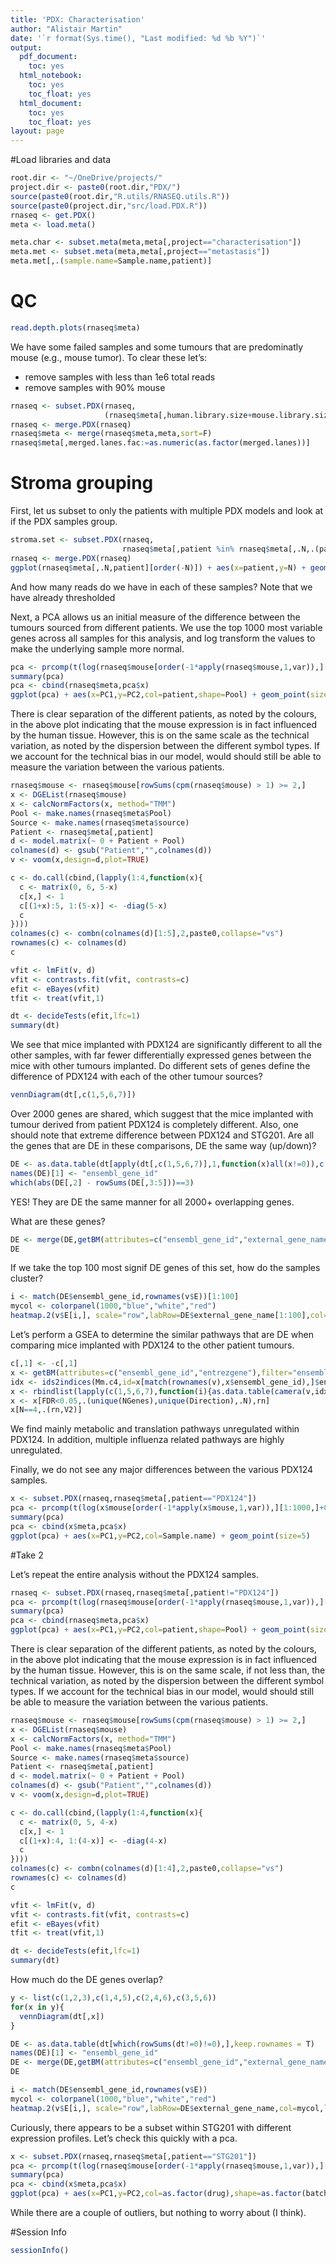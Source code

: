 ```yaml
---
title: 'PDX: Characterisation'
author: "Alistair Martin"
date: '`r format(Sys.time(), "Last modified: %d %b %Y")`'
output:
  pdf_document:
    toc: yes
  html_notebook:
    toc: yes
    toc_float: yes
  html_document:
    toc: yes
    toc_float: yes
layout: page
---
```


#Load libraries and data
```r
root.dir <- "~/OneDrive/projects/"
project.dir <- paste0(root.dir,"PDX/")
source(paste0(root.dir,"R.utils/RNASEQ.utils.R"))
source(paste0(project.dir,"src/load.PDX.R"))
rnaseq <- get.PDX()
meta <- load.meta()
```

```r
meta.char <- subset.meta(meta,meta[,project=="characterisation"])
meta.met <- subset.meta(meta,meta[,project=="metastasis"])
meta.met[,.(sample.name=Sample.name,patient)]
```

# QC

```r
read.depth.plots(rnaseq$meta)
```

We have some failed samples and some tumours that are predominatly mouse (e.g., mouse tumor). To clear these let's:

- remove samples with less than 1e6 total reads
- remove samples with 90% mouse

```r
rnaseq <- subset.PDX(rnaseq,
                     (rnaseq$meta[,human.library.size+mouse.library.size]>1E6)  & (rnaseq$meta[,mouse.library.size/(human.library.size+mouse.library.size)] < 0.9))
rnaseq <- merge.PDX(rnaseq)
rnaseq$meta <- merge(rnaseq$meta,meta,sort=F)
rnaseq$meta[,merged.lanes.fac:=as.numeric(as.factor(merged.lanes))]
```

# Stroma grouping

First, let us subset to only the patients with multiple PDX models and look at if the PDX samples group.

```r
stroma.set <- subset.PDX(rnaseq,
                         rnaseq$meta[,patient %in% rnaseq$meta[,.N,.(patient,Sample.name)][,.N,patient][N>=3,patient]])
rnaseq <- merge.PDX(rnaseq)
ggplot(rnaseq$meta[,.N,patient][order(-N)]) + aes(x=patient,y=N) + geom_col()
```

And how many reads do we have in each of these samples? Note that we have already thresholded 

Next, a PCA allows us an initial measure of the difference between the tumours sourced from different patients. We use the top 1000 most variable genes across all samples for this analysis, and log transform the values to make the underlying sample more normal.

```r
pca <- prcomp(t(log(rnaseq$mouse[order(-1*apply(rnaseq$mouse,1,var)),][1:1000,]+0.5)),scale=T)
summary(pca)
pca <- cbind(rnaseq$meta,pca$x)
ggplot(pca) + aes(x=PC1,y=PC2,col=patient,shape=Pool) + geom_point(size=5)
```

There is clear separation of the different patients, as noted by the colours, in the above plot indicating that the mouse expression is in fact influenced by the human tissue. However, this is on the same scale as the technical variation, as noted by the dispersion between the different symbol types. If we account for the technical bias in our model, would should still be able to measure the variation between the various patients.

```r
rnaseq$mouse <- rnaseq$mouse[rowSums(cpm(rnaseq$mouse) > 1) >= 2,]
x <- DGEList(rnaseq$mouse)
x <- calcNormFactors(x, method="TMM")
Pool <- make.names(rnaseq$meta$Pool)
Source <- make.names(rnaseq$meta$source)
Patient <- rnaseq$meta[,patient]
d <- model.matrix(~ 0 + Patient + Pool)
colnames(d) <- gsub("Patient","",colnames(d))
v <- voom(x,design=d,plot=TRUE)
```

```r
c <- do.call(cbind,(lapply(1:4,function(x){
  c <- matrix(0, 6, 5-x)
  c[x,] <- 1
  c[(1+x):5, 1:(5-x)] <- -diag(5-x)
  c
})))
colnames(c) <- combn(colnames(d)[1:5],2,paste0,collapse="vs")
rownames(c) <- colnames(d)
c

vfit <- lmFit(v, d)
vfit <- contrasts.fit(vfit, contrasts=c)
efit <- eBayes(vfit)
tfit <- treat(vfit,1)

dt <- decideTests(efit,lfc=1)
summary(dt)
```

We see that mice implanted with PDX124 are significantly different to all the other samples, with far fewer differentially expressed genes between the mice with other tumours implanted. Do different sets of genes define the difference of PDX124 with each of the other tumour sources?

```r
vennDiagram(dt[,c(1,5,6,7)])
```

Over 2000 genes are shared, which suggest that the mice implanted with tumour derived from patient PDX124 is completely different. Also, one should note that extreme difference between PDX124 and STG201. Are all the genes that are DE in these comparisons, DE the same way (up/down)?

```r
DE <- as.data.table(dt[apply(dt[,c(1,5,6,7)],1,function(x)all(x!=0)),c(1,5,6,7)],keep.rownames = T)
names(DE)[1] <- "ensembl_gene_id"
which(abs(DE[,2] - rowSums(DE[,3:5]))==3)
```
YES! They are DE the same manner for all 2000+ overlapping genes.

What are these genes?

```r
DE <- merge(DE,getBM(attributes=c("ensembl_gene_id","external_gene_name","description"),filter="ensembl_gene_id",values=DE$ensembl_gene_id,mart=ensembl),sort=F)
DE
```

If we take the top 100 most signif DE genes of this set, how do the samples cluster?

```r
i <- match(DE$ensembl_gene_id,rownames(v$E))[1:100]
mycol <- colorpanel(1000,"blue","white","red")
heatmap.2(v$E[i,], scale="row",labRow=DE$external_gene_name[1:100],col=mycol,labCol=rnaseq$meta$patient,trace="none", density.info="none",margin=c(12,6), lhei=c(1,5), dendrogram="column")
```

Let's perform a GSEA to determine the similar pathways that are DE when comparing mice implanted with PDX124 to the other patient tumours.

```r
c[,1] <- -c[,1]
x <- getBM(attributes=c("ensembl_gene_id","entrezgene"),filter="ensembl_gene_id",values=rownames(v),mart=ensembl)
idx <- ids2indices(Mm.c4,id=x[match(rownames(v),x$ensembl_gene_id),]$entrezgene)
x <- rbindlist(lapply(c(1,5,6,7),function(i){as.data.table(camera(v,idx,d,contrast=c[,i]),keep.rownames=T)}))
x <- x[FDR<0.05,.(unique(NGenes),unique(Direction),.N),rn]
x[N==4,.(rn,V2)]
```

We find mainly metabolic and translation pathways unregulated within PDX124. In addition, multiple influenza related pathways are highly unregulated.

Finally, we do not see any major differences between the various PDX124 samples.


```r
x <- subset.PDX(rnaseq,rnaseq$meta[,patient=="PDX124"])
pca <- prcomp(t(log(x$mouse[order(-1*apply(x$mouse,1,var)),][1:1000,]+0.5)),scale=T)
summary(pca)
pca <- cbind(x$meta,pca$x)
ggplot(pca) + aes(x=PC1,y=PC2,col=Sample.name) + geom_point(size=5)
```

#Take 2

Let's repeat the entire analysis without the PDX124 samples.

```r
rnaseq <- subset.PDX(rnaseq,rnaseq$meta[,patient!="PDX124"])
pca <- prcomp(t(log(rnaseq$mouse[order(-1*apply(rnaseq$mouse,1,var)),][1:1000,]+0.5)),scale=T)
summary(pca)
pca <- cbind(rnaseq$meta,pca$x)
ggplot(pca) + aes(x=PC1,y=PC2,col=patient,shape=Pool) + geom_point(size=5)
```

There is clear separation of the different patients, as noted by the colours, in the above plot indicating that the mouse expression is in fact influenced by the human tissue. However, this is on the same scale, if not less than, the technical variation, as noted by the dispersion between the different symbol types. If we account for the technical bias in our model, would should still be able to measure the variation between the various patients.

```r
rnaseq$mouse <- rnaseq$mouse[rowSums(cpm(rnaseq$mouse) > 1) >= 2,]
x <- DGEList(rnaseq$mouse)
x <- calcNormFactors(x, method="TMM")
Pool <- make.names(rnaseq$meta$Pool)
Source <- make.names(rnaseq$meta$source)
Patient <- rnaseq$meta[,patient]
d <- model.matrix(~ 0 + Patient + Pool)
colnames(d) <- gsub("Patient","",colnames(d))
v <- voom(x,design=d,plot=TRUE)
```

```r
c <- do.call(cbind,(lapply(1:4,function(x){
  c <- matrix(0, 5, 4-x)
  c[x,] <- 1
  c[(1+x):4, 1:(4-x)] <- -diag(4-x)
  c
})))
colnames(c) <- combn(colnames(d)[1:4],2,paste0,collapse="vs")
rownames(c) <- colnames(d)
c

vfit <- lmFit(v, d)
vfit <- contrasts.fit(vfit, contrasts=c)
efit <- eBayes(vfit)
tfit <- treat(vfit,1)

dt <- decideTests(efit,lfc=1)
summary(dt)
```

How much do the DE genes overlap?

```r
y <- list(c(1,2,3),c(1,4,5),c(2,4,6),c(3,5,6))
for(x in y){
  vennDiagram(dt[,x])
}
```

```r
DE <- as.data.table(dt[which(rowSums(dt!=0)!=0),],keep.rownames = T)
names(DE)[1] <- "ensembl_gene_id"
DE <- merge(DE,getBM(attributes=c("ensembl_gene_id","external_gene_name","description"),filter="ensembl_gene_id",values=DE$ensembl_gene_id,mart=ensembl),sort=F)
DE
```

```r
i <- match(DE$ensembl_gene_id,rownames(v$E))
mycol <- colorpanel(1000,"blue","white","red")
heatmap.2(v$E[i,], scale="row",labRow=DE$external_gene_name,col=mycol,labCol=rnaseq$meta$patient, trace="none", density.info="none",margin=c(12,6), lhei=c(1,5), dendrogram="column")
```
Curiously, there appears to be a subset within STG201 with different expression profiles. Let's check this quickly with a pca.
```r
x <- subset.PDX(rnaseq,rnaseq$meta[,patient=="STG201"])
pca <- prcomp(t(log(rnaseq$mouse[order(-1*apply(rnaseq$mouse,1,var)),][1:1000,]+0.5)),scale=T)
summary(pca)
pca <- cbind(x$meta,pca$x)
ggplot(pca) + aes(x=PC1,y=PC2,col=as.factor(drug),shape=as.factor(batch)) + geom_point(size=5)
```
While there are a couple of outliers, but nothing to worry about (I think).

#Session Info

```r
sessionInfo()
```

